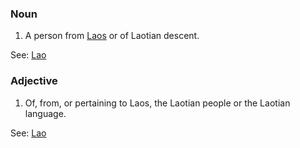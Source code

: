 ===Noun===
#A person from [[Laos]] or of Laotian descent.
See: [[Lao]]

===Adjective===
#Of, from, or pertaining to Laos, the Laotian people or the Laotian language.
See: [[Lao]]